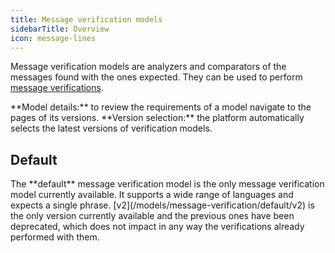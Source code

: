 ```yaml
---
title: Message verification models
sidebarTitle: Overview
icon: message-lines
---
```


Message verification models are analyzers and comparators
of the messages found with the ones expected. They can be
used to perform [message verifications][1].

<Tip>
  **Model details:** to review the requirements of a model
  navigate to the pages of its versions.
</Tip>

<Note>
  **Version selection:** the platform automatically
  selects the latest versions of verification models.
</Note>

## Default

<Tabs>
  <Tab title="Description">
    The **default** message verification model is the only
    message verification model currently available. It
    supports a wide range of languages and expects a single
    phrase.
  </Tab>
  <Tab title="Currently available version">
    [v2](/models/message-verification/default/v2)
    is the only version currently available and the previous
    ones have been deprecated, which does not impact in any way
    the verifications already performed with them.
  </Tab>
</Tabs>

[1]: /api-reference/message-verifications

